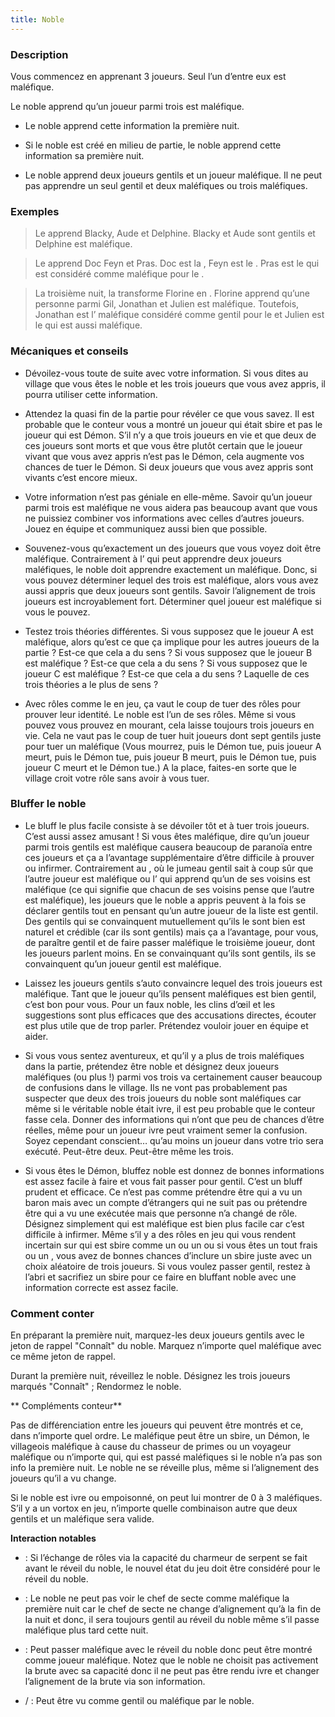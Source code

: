 ```yaml
---
title: Noble
---
```



<Role NOBLE header />

### Description

Vous commencez en apprenant 3 joueurs. Seul l’un d’entre eux est maléfique.

Le noble apprend qu’un joueur parmi trois est maléfique.

-   Le noble apprend cette information la première nuit.

-   Si le noble est créé en milieu de partie, le noble apprend cette information sa première nuit.

-   Le noble apprend deux joueurs gentils et un joueur maléfique. Il ne peut pas apprendre un seul gentil et deux maléfiques ou trois maléfiques.

### Exemples

> Le <Role NOBLE /> apprend Blacky, Aude et Delphine. Blacky et Aude sont gentils et Delphine est maléfique.

> Le <Role NOBLE /> apprend Doc Feyn et Pras. Doc est la <Role FEMME_DE_CHAMBRE />, Feyn est le <Role BARBIER />. Pras est le <Role RECLUS /> qui est considéré comme maléfique pour le <Role NOBLE />.

> La troisième nuit, la <Role VIEILLE_CHOUETTE /> transforme Florine en <Role NOBLE />. Florine apprend qu’une personne parmi Gil, Jonathan et Julien est maléfique. Toutefois, Jonathan est l’<Role ESPION /> maléfique considéré comme gentil pour le <Role NOBLE /> et Julien est le <Role PO /> qui est aussi maléfique.

### Mécaniques et conseils

- Dévoilez-vous toute de suite avec votre information. Si vous dites au village que vous êtes le noble et les trois joueurs que vous avez appris, il pourra utiliser cette information.

- Attendez la quasi fin de la partie pour révéler ce que vous savez. Il est probable que le conteur vous a montré un joueur qui était sbire et pas le joueur qui est Démon. S’il n’y a que trois joueurs en vie et que deux de ces joueurs sont morts et que vous être plutôt certain que le joueur vivant que vous avez appris n’est pas le Démon, cela augmente vos chances de tuer le Démon. Si deux joueurs que vous avez appris sont vivants c’est encore mieux.

- Votre information n’est pas géniale en elle-même. Savoir qu’un joueur parmi trois est maléfique ne vous aidera pas beaucoup avant que vous ne puissiez combiner vos informations avec celles d’autres joueurs. Jouez en équipe et communiquez aussi bien que possible.

- Souvenez-vous qu’exactement un des joueurs que vous voyez doit être maléfique. Contrairement à l’<Role ENQUETEUR /> qui peut apprendre deux joueurs maléfiques, le noble doit apprendre exactement un maléfique. Donc, si vous pouvez déterminer lequel des trois est maléfique, alors vous avez aussi appris que deux joueurs sont gentils. Savoir l’alignement de trois joueurs est incroyablement fort. Déterminer quel joueur est maléfique si vous le pouvez.

- Testez trois théories différentes. Si vous supposez que le joueur A est maléfique, alors qu’est ce que ça implique pour les autres joueurs de la partie ? Est-ce que cela a du sens ? Si vous supposez que le joueur B est maléfique ? Est-ce que cela a du sens ? Si vous supposez que le joueur C est maléfique ? Est-ce que cela a du sens ? Laquelle de ces trois théories a le plus de sens ?

- Avec rôles comme le <Role CROQUE_MORT /> en jeu, ça vaut le coup de tuer des rôles pour prouver leur identité. Le noble est l’un de ses rôles. Même si vous pouvez vous prouvez en mourant, cela laisse toujours trois joueurs en vie. Cela ne vaut pas le coup de tuer huit joueurs dont sept gentils juste pour tuer un maléfique (Vous mourrez, puis le Démon tue, puis joueur A meurt, puis le Démon tue, puis joueur B meurt, puis le Démon tue, puis joueur C meurt et le Démon tue.) A la place, faites-en sorte que le village croit votre rôle sans avoir à vous tuer.

### Bluffer le noble

- Le bluff le plus facile consiste à se dévoiler tôt et à tuer trois joueurs. C’est aussi assez amusant ! Si vous êtes maléfique, dire qu’un joueur parmi trois gentils est maléfique causera beaucoup de paranoïa entre ces joueurs et ça a l’avantage supplémentaire d’être difficile à prouver ou infirmer. Contrairement au <Role JUMEAU_MALEFIQUE />, où le jumeau gentil sait à coup sûr que l’autre joueur est maléfique ou l’<Role EMPATHIQUE /> qui apprend qu’un de ses voisins est maléfique (ce qui signifie que chacun de ses voisins pense que l’autre est maléfique), les joueurs que le noble a appris peuvent à la fois se déclarer gentils tout en pensant qu’un autre joueur de la liste est gentil. Des gentils qui se convainquent mutuellement qu’ils le sont bien est naturel et crédible (car ils sont gentils) mais ça a l’avantage, pour vous, de paraître gentil et de faire passer maléfique le troisième joueur, dont les joueurs parlent moins. En se convainquant qu’ils sont gentils, ils se convainquent qu’un joueur gentil est maléfique.

- Laissez les joueurs gentils s’auto convaincre lequel des trois joueurs est maléfique. Tant que le joueur qu’ils pensent maléfiques est bien gentil, c’est bon pour vous. Pour un faux noble, les clins d’œil et les suggestions sont plus efficaces que des accusations directes, écouter est plus utile que de trop parler. Prétendez vouloir jouer en équipe et aider.

- Si vous vous sentez aventureux, et qu’il y a plus de trois maléfiques dans la partie, prétendez être noble et désignez deux joueurs maléfiques (ou plus !) parmi vos trois va certainement causer beaucoup de confusions dans le village. Ils ne vont pas probablement pas suspecter que deux des trois joueurs du noble sont maléfiques car même si le véritable noble était ivre, il est peu probable que le conteur fasse cela. Donner des informations qui n’ont que peu de chances d’être réelles, même pour un joueur ivre peut vraiment semer la confusion. Soyez cependant conscient… qu’au moins un joueur dans votre trio sera exécuté. Peut-être deux. Peut-être même les trois.

- Si vous êtes le Démon, bluffez noble est donnez de bonnes informations est assez facile à faire et vous fait passer pour gentil. C’est un bluff prudent et efficace. Ce n’est pas comme prétendre être <Role ENQUETEUR /> qui a vu un baron mais avec un compte d’étrangers qui ne suit pas ou prétendre être <Role CROQUE_MORT /> qui a vu une <Role VIEILLE_CHOUETTE /> exécutée mais que personne n’a changé de rôle. Désignez simplement qui est maléfique est bien plus facile car c’est difficile à infirmer. Même s’il y a des rôles en jeu qui vous rendent incertain sur qui est sbire comme un <Role CULTIVATEUR_DE_PAVOT /> ou un <Role MAGICIEN /> ou si vous êtes un <Role FANG_GU /> tout frais ou un <Role CHARMEUR_DE_SERPENT />, vous avez de bonnes chances d’inclure un sbire juste avec un choix aléatoire de trois joueurs. Si vous voulez passer gentil, restez à l’abri et sacrifiez un sbire pour ce faire en bluffant noble avec une information correcte est assez facile.

### Comment conter

En préparant la première nuit, marquez-les deux joueurs gentils avec le jeton de rappel "Connaît" du noble. Marquez n’importe quel maléfique avec ce même jeton de rappel.

Durant la première nuit, réveillez le noble. Désignez les trois joueurs marqués "Connaît" ; Rendormez le noble.

** Compléments conteur**

Pas de différenciation entre les joueurs qui peuvent être montrés et ce, dans n’importe quel ordre. Le maléfique peut être un sbire, un Démon, le villageois maléfique à cause du chasseur de primes ou un voyageur maléfique ou n’importe qui, qui est passé maléfiques si le noble n’a pas son info la première nuit. Le noble ne se réveille plus, même si l’alignement des joueurs qu’il a vu change.

Si le noble est ivre ou empoisonné, on peut lui montrer de 0 à 3 maléfiques. S’il y a un vortox en jeu, n’importe quelle combinaison autre que deux gentils et un maléfique sera valide.

**Interaction notables**

- <Role CHARMEUR_DE_SERPENT /> : Si l’échange de rôles via la capacité du charmeur de serpent se fait avant le réveil du noble, le nouvel état du jeu doit être considéré pour le réveil du noble.

- <Role CHEF_DE_SECTE /> : Le noble ne peut pas voir le chef de secte comme maléfique la première nuit car le chef de secte ne change d’alignement qu’à la fin de la nuit et donc, il sera toujours gentil au réveil du noble même s’il passe maléfique plus tard cette nuit.

- <Role BRUTE /> : Peut passer maléfique avec le réveil du noble donc peut être montré comme joueur maléfique. Notez que le noble ne choisit pas activement la brute avec sa capacité donc il ne peut pas être rendu ivre et changer l’alignement de la brute via son information.

- <Role RECLUS /> / <Role ESPION /> : Peut être vu comme gentil ou maléfique par le noble. 

